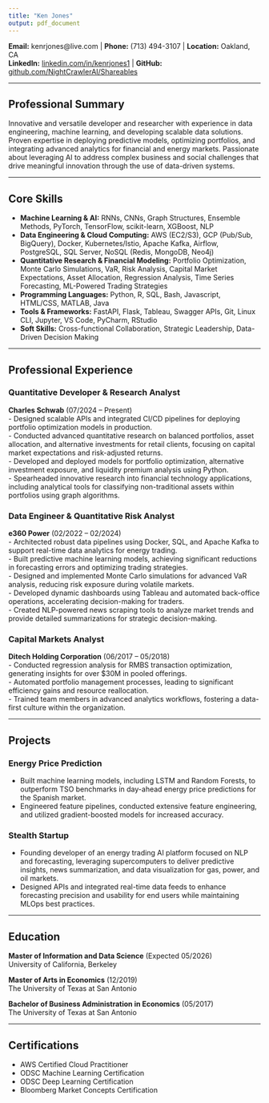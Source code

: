 ```yaml
---
title: "Ken Jones"
output: pdf_document
---
```


**Email:** kenrjones@live.com | **Phone:** (713) 494-3107 | **Location:** Oakland, CA  
**LinkedIn:** [linkedin.com/in/kenrjones1](https://www.linkedin.com/in/kenrjones1) | **GitHub:** [github.com/NightCrawlerAI/Shareables](https://github.com/NightCrawlerAI/Shareables)  

---

## **Professional Summary**  
Innovative and versatile developer and researcher with experience in data engineering, machine learning, and developing scalable data solutions. Proven expertise in deploying predictive models, optimizing portfolios, and integrating advanced analytics for financial and energy markets. Passionate about leveraging AI to address complex business and social challenges that drive meaningful innovation through the use of data-driven systems.

---

## **Core Skills**  
- **Machine Learning & AI:** RNNs, CNNs, Graph Structures, Ensemble Methods, PyTorch, TensorFlow, scikit-learn, XGBoost, NLP  
- **Data Engineering & Cloud Computing:** AWS (EC2/S3), GCP (Pub/Sub, BigQuery), Docker, Kubernetes/Istio, Apache Kafka, Airflow, PostgreSQL, SQL Server, NoSQL (Redis, MongoDB, Neo4j)  
- **Quantitative Research & Financial Modeling:** Portfolio Optimization, Monte Carlo Simulations, VaR, Risk Analysis, Capital Market Expectations, Asset Allocation, Regression Analysis, Time Series Forecasting, ML-Powered Trading Strategies 
- **Programming Languages:** Python, R, SQL, Bash, Javascript, HTML/CSS, MATLAB, Java  
- **Tools & Frameworks:** FastAPI, Flask, Tableau, Swagger APIs, Git, Linux CLI, Jupyter, VS Code, PyCharm, RStudio  
- **Soft Skills:** Cross-functional Collaboration, Strategic Leadership, Data-Driven Decision Making

---

## **Professional Experience**  

### **Quantitative Developer & Research Analyst**  
**Charles Schwab** (07/2024 – Present)  
- Designed scalable APIs and integrated CI/CD pipelines for deploying portfolio optimization models in production.  
- Conducted advanced quantitative research on balanced portfolios, asset allocation, and alternative investments for retail clients, focusing on capital market expectations and risk-adjusted returns.  
- Developed and deployed models for portfolio optimization, alternative investment exposure, and liquidity premium analysis using Python.  
- Spearheaded innovative research into financial technology applications, including analytical tools for classifying non-traditional assets within portfolios using graph algorithms.  

### **Data Engineer & Quantitative Risk Analyst**  
**e360 Power** (02/2022 – 02/2024)  
- Architected robust data pipelines using Docker, SQL, and Apache Kafka to support real-time data analytics for energy trading.  
- Built predictive machine learning models, achieving significant reductions in forecasting errors and optimizing trading strategies.  
- Designed and implemented Monte Carlo simulations for advanced VaR analysis, reducing risk exposure during volatile markets.  
- Developed dynamic dashboards using Tableau and automated back-office operations, accelerating decision-making for traders.  
- Created NLP-powered news scraping tools to analyze market trends and provide detailed summarizations for strategic decision-making.  

### **Capital Markets Analyst**  
**Ditech Holding Corporation** (06/2017 – 05/2018)  
- Conducted regression analysis for RMBS transaction optimization, generating insights for over $30M in pooled offerings.  
- Automated portfolio management processes, leading to significant efficiency gains and resource reallocation.  
- Trained team members in advanced analytics workflows, fostering a data-first culture within the organization.  

---

## **Projects**  

### **Energy Price Prediction**  
- Built machine learning models, including LSTM and Random Forests, to outperform TSO benchmarks in day-ahead energy price predictions for the Spanish market.  
- Engineered feature pipelines, conducted extensive feature engineering, and utilized gradient-boosted models for increased accuracy.  

### **Stealth Startup**
- Founding developer of an energy trading AI platform focused on NLP and forecasting, leveraging supercomputers to deliver predictive insights, news summarization, and data visualization for gas, power, and oil markets.  
- Designed APIs and integrated real-time data feeds to enhance forecasting precision and usability for end users while maintaining MLOps best practices.  

---

## **Education**  
**Master of Information and Data Science** (Expected 05/2026)  
University of California, Berkeley  

**Master of Arts in Economics** (12/2019)  
The University of Texas at San Antonio  

**Bachelor of Business Administration in Economics** (05/2017)  
The University of Texas at San Antonio  

---

## **Certifications**  
- AWS Certified Cloud Practitioner  
- ODSC Machine Learning Certification  
- ODSC Deep Learning Certification  
- Bloomberg Market Concepts Certification  